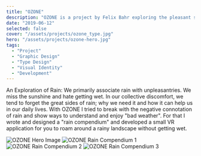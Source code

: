 ```yaml
---
title: "OZONE"
description: "OZONE is a project by Felix Bahr exploring the pleasant sides of rain"
date: "2019-06-12"
selected: false
cover: "/assets/projects/ozone_type.jpg"
hero: "/assets/projects/ozone-hero.jpg"
tags:
  - "Project"
  - "Graphic Design"
  - "Type Design"
  - "Visual Identity"
  - "Development"
---
```


An Exploration of Rain: We primarily associate rain with unpleasantries. We miss the sunshine and hate getting wet.
In our collective discomfort, we tend to forget the great sides of rain; why we need it and how it can help us in our daily lives.
With OZONE I tried to break with the negative connotation of rain and show ways to understand and enjoy "bad weather".
For that I wrote and designed a "rain compendium" and developed a small VR application for you to roam around a rainy landscape without getting wet.

<div className="grid gap-3 grid-cols-[repeat(auto-fit,345px)] place-content-center mb-3">
  <Image
    alt="OZONE Hero Image"
    src="/assets/projects/ep_kompendium_mockup.jpg"
    height={2048}
    width={2560}
  />
  <Image
    alt="OZONE Rain Compendium 1"
    src="/assets/projects/ozone-comp-1.jpg"
    height={2048}
    width={2560}
  />
  <Image
    alt="OZONE Rain Compendium 2"
    src="/assets/projects/ozone-comp-3.jpg"
    height={2048}
    width={2560}
  />
  <Image
    alt="OZONE Rain Compendium 3"
    src="/assets/projects/ozone-comp-2.jpg"
    height={2048}
    width={2560}
  />
</div>

<div className="w-full">
  <ReactPlayer
    width="100%"
    height="100%"
    playing
    loop
    muted
    url="/assets/projects/ozone-vr.mp4"
  />
</div>
<div className="w-full">
  <ReactPlayer
    width="100%"
    height="100%"
    playing
    loop
    muted
    url="/assets/projects/ozone-vr-2.mp4"
  />
</div>

<div className="my-1 aspect-w-16 aspect-h-9">
  <ReactPlayer
    width="100%"
    height="100%"
    playsinline={true}
    url="https://www.youtube.com/watch?v=VcsOlwnvgN4"
  />
</div>
